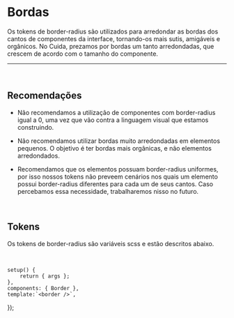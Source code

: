 
<Meta of={BordasStories} />

# Bordas

Os tokens de border-radius são utilizados para arredondar as bordas dos cantos de componentes
da interface, tornando-os mais sutis, amigáveis e orgânicos. No Cuida, prezamos por bordas um
tanto arredondadas, que crescem de acordo com o tamanho do componente.

<hr />

<br />

## Recomendações

* Não recomendamos a utilização de componentes com border-radius igual a 0,
  uma vez que vão contra a linguagem visual que estamos construindo.

* Não recomendamos utilizar bordas muito arredondadas em elementos
  pequenos. O objetivo é ter bordas mais orgânicas, e não elementos arredondados.

* Recomendamos que os elementos possuam border-radius uniformes, por isso nossos
  tokens não preveem cenários nos quais um elemento possui border-radius
  diferentes para cada um de seus cantos. Caso percebamos essa necessidade,
  trabalharemos nisso no futuro.

<br />

## Tokens

Os tokens de border-radius são variáveis scss e estão descritos abaixo.

<br />

	setup() {
		return { args };
	},
	components: { Border },
	template:`<border />`,
});

<Story of={BordasStories.Borda} />
